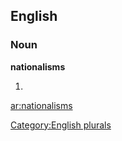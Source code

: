 ==English==

===Noun===
'''nationalisms'''

# {{plural of|[[nationalism]]}}

[[Category:English plurals]]

[[ar:nationalisms]]